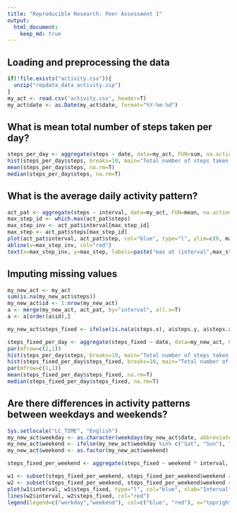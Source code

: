 ---
title: "Reproducible Research: Peer Assessment 1"
output:
  html_document:
    keep_md: true
---


## Loading and preprocessing the data
``` {r load_dat, echo=TRUE}
if(!file.exists("activity.csv")){
  unzip("repdata_data_activity.zip")
}
my_act <- read.csv('activity.csv', header=T)
my_act$date <- as.Date(my_act$date, format="%Y-%m-%d")
```

## What is mean total number of steps taken per day?
``` {r steps_per_day, echo=TRUE}
steps_per_day <- aggregate(steps ~ date, data=my_act, FUN=sum, na.action=na.pass)
hist(steps_per_day$steps, breaks=10, main="Total number of steps taken per day", xlab="Steps", xlim=c(0,25000), col='#8080ff')
mean(steps_per_day$steps, na.rm=T)
median(steps_per_day$steps, na.rm=T)
```



## What is the average daily activity pattern?
``` {r act_pat, echo=TRUE}
act_pat <- aggregate(steps ~ interval, data=my_act, FUN=mean, na.action=na.omit)
max_step_id <- which.max(act_pat$steps)
max_step_inv <- act_pat$interval[max_step_id]
max_step <- act_pat$steps[max_step_id]
plot(act_pat$interval, act_pat$step, col="blue", type="l", ylim=c(0, max_step+20))
abline(v=max_step_inv, col="red")
text(x=max_step_inv, y=max_step, labels=paste("max at (interval",max_step_inv,",steps ",max_step, ")"))
```



## Imputing missing values
``` {r miss_val, echo=TRUE}
my_new_act <- my_act
sum(is.na(my_new_act$steps))
my_new_act$id <- 1:nrow(my_new_act)
a <- merge(my_new_act, act_pat, by="interval", all.x=T)
a <- a[order(a$id),]

my_new_act$steps_fixed <- ifelse(is.na(a$steps.x), a$steps.y, a$steps.x)

steps_fixed_per_day <- aggregate(steps_fixed ~ date, data=my_new_act, FUN=sum, na.action=na.pass)
par(mfrow=c(2,1))
hist(steps_per_day$steps, breaks=10, main="Total number of steps taken per day", xlab="Steps", xlim=c(0,25000), col='#8080ff')
hist(steps_fixed_per_day$steps_fixed, breaks=10, main="Total number of steps_fixed taken per day", xlab="Steps", xlim=c(0,25000), col='#8080ff')
par(mfrow=c(1,1))
mean(steps_fixed_per_day$steps_fixed, na.rm=T)
median(steps_fixed_per_day$steps_fixed, na.rm=T)
```


## Are there differences in activity patterns between weekdays and weekends?
``` {r diff_pat, echo=TRUE}
Sys.setlocale("LC_TIME", "English")
my_new_act$weekday <- as.character(weekdays(my_new_act$date, abbreviate = T))
my_new_act$weekend <- ifelse(my_new_act$weekday %in% c("Sat", "Sun"), "weekend", "workday" )
my_new_act$weekend <- as.factor(my_new_act$weekend)

steps_fixed_per_weekend <- aggregate(steps_fixed ~ weekend * interval, data=my_new_act, FUN=mean, na.action=na.pass)

w1 <- subset(steps_fixed_per_weekend, steps_fixed_per_weekend$weekend =="workday")
w2 <- subset(steps_fixed_per_weekend, steps_fixed_per_weekend$weekend =="weekend")
plot(w1$interval, w1$steps_fixed, type="l", col="blue", xlab="Interval", ylab="Steps", main="")
lines(w2$interval, w2$steps_fixed, col="red")
legend(legend=c("workday","weekend"), col=c("blue", "red"), x="topright", lty=1)
```